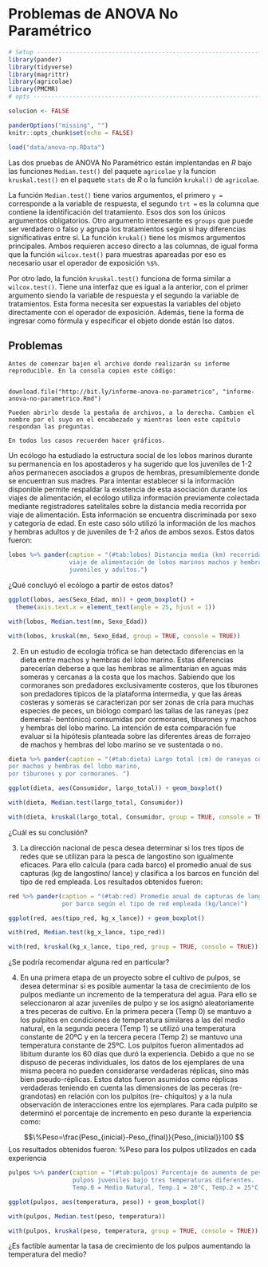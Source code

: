 
# Problemas de ANOVA No Paramétrico

```r
# Setup -------------------------------------------------------------------
library(pander)
library(tidyverse)
library(magrittr)
library(agricolae)
library(PMCMR)
# opts --------------------------------------------------------------------

solucion <- FALSE

panderOptions("missing", "")
knitr::opts_chunk$set(echo = FALSE)
```

```r
load("data/anova-np.RData")
```

Las dos pruebas de ANOVA No Paramétrico están implentandas en *R*  bajo las
funciones `Median.test()` del paquete `agricolae` y la funcion `kruskal.test()`
en el paquete `stats` de *R* o la función `krukal()` de `agricolae`. 

La función `Median.test()` tiene varios argumentos, el primero `y = ` 
corresponde a la variable de respuesta, el segundo `trt = ` es la 
columna que contiene la identificación del tratamiento. Esos dos son los
únicos argumentos obligatorios. Otro argumento interesante es `groups` que 
puede ser verdadero o falso y agrupa los tratamientos según si hay diferencias
significativas entre sí. La función `krukal()` tiene los mismos argumentos 
principales. Ambos requieren acceso directo a las columnas, de igual forma
que la función  `wilcox.test()` para muestras apareadas por eso es necesario 
usar el operador de exposición `%$%`. 

Por otro lado, la función `kruskal.test()` funciona de forma similar a  
`wilcox.test()`. Tiene una interfaz que es igual a la anterior, con el primer
argumento siendo la variable de respuesta y el segundo la variable de 
tratamientos. Esta forma necesita ser expuestas la variables del objeto 
directamente con el operador de exposición. Además, tiene la forma de ingresar
como fórmula y especificar el objeto donde están lso datos.



## Problemas


```block
Antes de comenzar bajen el archivo donde realizarán su informe reproducible. En la consola copien este código:


```

`download.file("http://bit.ly/informe-anova-no-parametrico", "informe-anova-no-parametrico.Rmd")`

```block
Pueden abrirlo desde la pestaña de archivos, a la derecha. Cambien el nombre por el suyo en el encabezado y mientras leen este capítulo respondan las preguntas.

En todos los casos recuerden hacer gráficos. 
```


Un ecólogo ha estudiado la estructura social de los lobos marinos durante su 
permanencia en los apostaderos y ha sugerido que los juveniles de 1-2 años 
permanecen asociados a grupos de hembras, presumiblemente donde se encuentran 
sus madres. Para intentar establecer si la información disponible permite 
respaldar la existencia de esta asociación durante los viajes de alimentación,
el ecólogo utiliza información previamente colectada mediante registradores
satelitales sobre la distancia media recorrida por viaje de alimentación. Esta 
información se encuentra discriminada por sexo y categoría de edad. En este caso
sólo utilizó la información de los machos y hembras adultos y de juveniles de
1-2 años de ambos sexos. Estos datos fueron:


```r
lobos %>% pander(caption = "(#tab:lobos) Distancia media (km) recorrida por 
                 viaje de alimentación de lobos marinos machos y hembras,
                 juveniles y adultos.")
```
¿Qué concluyó el ecólogo a partir de estos datos?

```r
ggplot(lobos, aes(Sexo_Edad, mn)) + geom_boxplot() +
  theme(axis.text.x = element_text(angle = 25, hjust = 1))
```

```r
with(lobos, Median.test(mn, Sexo_Edad))
```
```r
with(lobos, kruskal(mn, Sexo_Edad, group = TRUE, console = TRUE))
```




2. En un estudio de ecología trófica se han detectado diferencias en la dieta 
entre machos y hembras del lobo marino. Estas diferencias parecerían deberse a 
que las hembras se alimentarían en aguas más someras y cercanas a la costa que
los machos. Sabiendo que los cormoranes son predadores exclusivamente costeros, 
que los tiburones son predadores típicos de la plataforma intermedia, y que las
áreas costeras y someras se caracterizan por ser zonas de cría para muchas
especies de peces, un biólogo comparó las tallas de las raneyas (pez demersal-
bentónico) consumidas por cormoranes, tiburones y machos y hembras del lobo 
marino. La intención de esta comparación fue evaluar si la hipótesis planteada 
sobre las diferentes áreas de forrajeo de machos y hembras del lobo marino se ve
sustentada o no.


```r
dieta %>% pander(caption = "(#tab:dieta) Largo total (cm) de raneyas consumidas 
por machos y hembras del lobo marino, 
por tiburones y por cormoranes. ")
```

```r
ggplot(dieta, aes(Consumidor, largo_total)) + geom_boxplot()
```

```r
with(dieta, Median.test(largo_total, Consumidor))
```
```r
with(dieta, kruskal(largo_total, Consumidor, group = TRUE, console = TRUE))
```
¿Cuál es su conclusión?



3. La dirección nacional de pesca desea determinar si los tres tipos de redes
que se utilizan para la pesca de langostino son igualmente eficaces. Para ello
calcula (para cada barco) el promedio anual de sus capturas (kg de langostino/
lance) y clasifica a los barcos en función del tipo de red empleada. Los
resultados obtenidos fueron:

```r
red %>% pander(caption = "(#tab:red) Promedio anual de capturas de langostino 
               por barco según el tipo de red empleada (kg/lance)")
```

```r
ggplot(red, aes(tipo_red, kg_x_lance)) + geom_boxplot()
```

```r
with(red, Median.test(kg_x_lance, tipo_red))
```

```r
with(red, kruskal(kg_x_lance, tipo_red, group = TRUE, console = TRUE))
```

¿Se podría recomendar alguna red en particular?

 

4. En una primera etapa de un proyecto sobre el cultivo de pulpos, se desea
determinar si es posible aumentar la tasa de crecimiento de los pulpos mediante
un incremento de la temperatura del agua. Para ello se seleccionaron al azar
juveniles de pulpo y se los asignó aleatoriamente a tres peceras de cultivo.
En la primera pecera (Temp 0) se mantuvo a los pulpitos en condiciones de
temperatura similares a las del medio natural, en la segunda pecera (Temp 1)
se utilizó una temperatura constante de 20ºC y en la tercera pecera (Temp 2)
se mantuvo una temperatura constante de 25ºC. Los pulpitos fueron alimentados
ad libitum durante los 60 días que duró la experiencia. Debido a que no se
dispuso de peceras individuales, los datos de los ejemplares de una misma pecera
no pueden considerarse verdaderas réplicas, sino más bien pseudo-réplicas.
Estos datos fueron asumidos como réplicas verdaderas teniendo en cuenta las
dimensiones de las peceras (re-grandotas) en relación con los pulpitos (re-
chiquitos) y a la nula observación de interacciones entre los ejemplares.
Para cada pulpito se determinó el porcentaje de incremento en peso durante la
experiencia como:
 
$$\%Peso=\frac{Peso_{inicial}-Peso_{final}}{Peso_{inicial}}100 $$
Los resultados obtenidos fueron:
%Peso para los pulpos utilizados en cada experiencia
```r
pulpos %>% pander(caption = "(#tab:pulpos) Porcentaje de aumento de peso de
                  pulpos juveniles bajo tres temperaturas diferentes. 
                  Temp.0 = Medio Natural, Temp.1 = 20°C, Temp.2 = 25°C.")

```


```r
ggplot(pulpos, aes(temperatura, peso)) + geom_boxplot()
```

```r
with(pulpos, Median.test(peso, temperatura))
```

```r
with(pulpos, kruskal(peso, temperatura, group = TRUE, console = TRUE))
```
¿Es factible aumentar la tasa de crecimiento de los pulpos aumentando la temperatura del medio?
